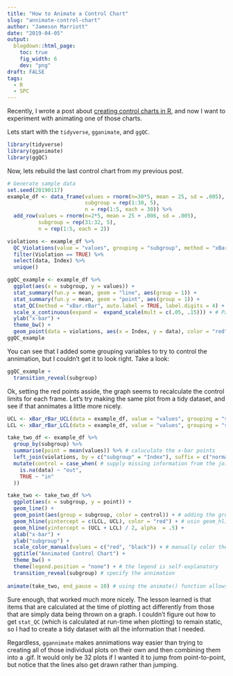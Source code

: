 ```yaml
---
title: "How to Animate a Control Chart"
slug: "annimate-control-chart"
author: "Jameson Marriott"
date: "2019-04-05"
output:
  blogdown::html_page:
    toc: true
    fig_width: 6
    dev: "png"
draft: FALSE
tags:
  - R
  - SPC
---
```


Recently, I wrote a post about [creating control charts in R](https://jmarriott.com/posts/testing-ggqc/), and now I want to experiment with animating one of those charts.

Lets start with the `tidyverse`, `gganimate`, and `ggQC`. 

```r
library(tidyverse)
library(gganimate)
library(ggQC)
```

Now, lets rebuild the last control chart from my previous post. 

```r
# Generate sample data
set.seed(20190117)
example_df <- data_frame(values = rnorm(n=30*5, mean = 25, sd = .005),
                         subgroup = rep(1:30, 5),
                         n = rep(1:5, each = 30)) %>%
  add_row(values = rnorm(n=2*5, mean = 25 + .006, sd = .005),
          subgroup = rep(31:32, 5),
          n = rep(1:5, each = 2)) 

violations <- example_df %>%
  QC_Violations(value = "values", grouping = "subgroup", method = "xBar.rBar") %>%
  filter(Violation == TRUE) %>%
  select(data, Index) %>%
  unique()

ggQC_example <- example_df %>%
  ggplot(aes(x = subgroup, y = values)) +
  stat_summary(fun.y = mean, geom = "line", aes(group = 1)) +
  stat_summary(fun.y = mean, geom = "point", aes(group = 1)) +
  stat_QC(method = "xBar.rBar", auto.label = TRUE, label.digits = 4) +
  scale_x_continuous(expand =  expand_scale(mult = c(.05, .15))) + # Pad the x-axis for the labels
  ylab("x-bar") +
  theme_bw() +
  geom_point(data = violations, aes(x = Index, y = data), color = "red", group = 1)
ggQC_example
```

You can see that I added some grouping variables to try to control the annimation, but I couldn't get it to look right. Take a look: 

```r
ggQC_example +
  transition_reveal(subgroup)
```

Ok, setting the red points asside, the graph seems to recalculate the control limits for each frame. Let's try making the same plot from a tidy dataset, and see if that annimates a little more nicely. 

```r
UCL <- xBar_rBar_UCL(data = example_df, value = "values", grouping = "subgroup")
LCL <- xBar_rBar_LCL(data = example_df, value = "values", grouping = "subgroup")

take_two_df <- example_df %>%
  group_by(subgroup) %>%
  summarise(point = mean(values)) %>% # caluculate the x-bar points
  left_join(violations, by = c("subgroup" = "Index"), suffix = c("normal", "violation")) %>% # add the information about which points are out-of-control
  mutate(control = case_when( # supply missing information from the join
    is.na(data) ~ "out", 
    TRUE ~ "in"
  ))

take_two <- take_two_df %>%
  ggplot(aes(x = subgroup, y = point)) +
  geom_line() +
  geom_point(aes(group = subgroup, color = control)) + # adding the group aes keeps the points from dissapearing
  geom_hline(yintercept = c(LCL, UCL), color = "red") + # usin geom_hline keeps the line from annimating
  geom_hline(yintercept = (UCL + LCL) / 2, alpha  = .5) +
  xlab("x-bar") +
  ylab("subgroup") +
  scale_color_manual(values = c("red", "black")) + # manually color the in-control vs out-of-control points
  ggtitle("Annimated Control Chart") +
  theme_bw() +
  theme(legend.position = "none") + # the legend is self-explanatory
  transition_reveal(subgroup) # specify the annimation
  
animate(take_two, end_pause = 10) # using the animate() function allows me to set the end_pause
```

Sure enough, that worked much more nicely. The lesson learned is that items that are calculated at the time of plotting act differently from those that are simply data being thrown on a graph. I couldn't figure out how to get `stat_QC` (which is calculated at run-time when plotting) to remain static, so I had to create a tidy dataset with all the information that I needed.

Regardless, `ggannimate` makes annimations way easier than trying to creating all of those individual plots on their own and then combining them into a .gif. It would only be 32 plots if I wanted it to jump from point-to-point, but notice that the lines also get drawn rather than jumping. 